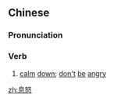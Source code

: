 ==Chinese==
{{zh-forms}}

===Pronunciation===
{{zh-pron
|m=息nù
|c=sik1 nou6
|mn=qz:siak-nō͘/xm:sek-nō͘/zz:sit-nō͘
|cat=v
}}

===Verb===
{{zh-verb}}

# {{lb|zh|literary}} [[calm]] [[down]]; [[don't]] [[be]] [[angry]]

[[zh:息怒]]